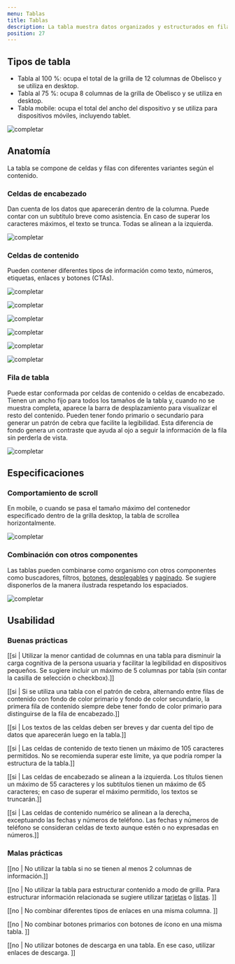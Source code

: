 ```yaml
---
menu: Tablas
title: Tablas
description: La tabla muestra datos organizados y estructurados en filas y columnas. Se utiliza para categorizar y comparar contenido relacionado. Este componente permite escanear más fácilmente información compleja. 
position: 27
---
```


## Tipos de tabla

<div class="list-informative">
  <ul class="list-informative-bullet">
    <li>Tabla al 100 %: ocupa el total de la grilla de 12 columnas de Obelisco y se utiliza en desktop.</li>
    <li>Tabla al 75 %: ocupa 8 columnas de la grilla de Obelisco y se utiliza en desktop. </li>
    <li>Tabla mobile: ocupa el total del ancho del dispositivo y se utiliza para dispositivos móviles, incluyendo tablet. </li>
  </ul>
</div>

<div className="d-flex flex-row justify-content-center pt-5">

  ![completar](/componentes/tabla/complete-table.svg)

</div>

## Anatomía

La tabla se compone de celdas y filas con diferentes variantes según el contenido. 

### Celdas de encabezado

Dan cuenta de los datos que aparecerán dentro de la columna. Puede contar con un subtítulo breve como asistencia. En caso de superar los caracteres máximos, el texto se trunca. Todas se alinean a la izquierda. 

![completar](/componentes/tabla/table-head.svg)

### Celdas de contenido

Pueden contener diferentes tipos de información como texto, números, etiquetas, enlaces y botones (CTAs). 

<div class="row">
  <div class="col-12 col-md-6 m-0">

![completar](/componentes/tabla/table-text.svg)    
  
  </div>
  <div class="col-12 col-md-6 m-0">

![completar](/componentes/tabla/table-number.svg)    
  
  </div>
</div>
<div class="row">
  <div class="col-12 col-md-6 m-0">

![completar](/componentes/tabla/table-tag.svg)    
  
  </div>
  <div class="col-12 col-md-6 m-0">

![completar](/componentes/tabla/table-link.svg)    
  
  </div>
</div>
<div class="row">
  <div class="col-12 col-md-6 m-0">

![completar](/componentes/tabla/table-button.svg)    
  
  </div>
  <div class="col-12 col-md-6 m-0">

![completar](/componentes/tabla/table-icon.svg)    
  
  </div>
</div>

### Fila de tabla

Puede estar conformada por celdas de contenido o celdas de encabezado. Tienen un ancho fijo para todos los tamaños de la tabla y, cuando no se muestra completa, aparece la barra de desplazamiento para visualizar el resto del contenido. Pueden tener fondo primario o secundario para generar un patrón de cebra que facilite la legibilidad. Esta diferencia de fondo genera un contraste que ayuda al ojo a seguir la información de la fila sin perderla de vista. 

![completar](/componentes/tabla/table-file.svg)

## Especificaciones

### Comportamiento de scroll

En mobile, o cuando se pasa el tamaño máximo del contenedor especificado dentro de la grilla desktop, la tabla de scrollea horizontalmente. 

![completar](/componentes/tabla/mobile.svg) 

### Combinación con otros componentes

Las tablas pueden combinarse como organismo con otros componentes como buscadores, filtros, <a href="/componentes/boton/" target="_blank" rel="noreferrer">botones</a>, <a href="/componentes/desplegables/desplegables_navegacion/" target="_blank" rel="noreferrer">desplegables</a> y <a href="/componentes/paginado/" target="_blank" rel="noreferrer">paginado</a>. Se sugiere disponerlos de la manera ilustrada respetando los espaciados. 

![completar](/componentes/tabla/group-table.svg) 

## Usabilidad

### Buenas prácticas

[[si | Utilizar la menor cantidad de columnas en una tabla para disminuir la carga cognitiva de la persona usuaria y facilitar la legibilidad en dispositivos pequeños. Se sugiere incluir un máximo de 5 columnas por tabla (sin contar la casilla de selección o checkbox).]]

[[si | Si se utiliza una tabla con el patrón de cebra, alternando entre filas de contenido con fondo de color primario y fondo de color secundario, la primera fila de contenido siempre debe tener fondo de color primario para distinguirse de la fila de encabezado.]]

[[si | Los textos de las celdas deben ser breves y dar cuenta del tipo de datos que aparecerán luego en la tabla.]]

[[si | Las celdas de contenido de texto tienen un máximo de 105 caracteres permitidos. No se recomienda superar este límite, ya que podría romper la estructura de la tabla.]]

[[si | Las celdas de encabezado se alinean a la izquierda. Los títulos tienen un máximo de 55 caracteres y los subtítulos tienen un máximo de 65 caracteres; en caso de superar el máximo permitido, los textos se truncarán.]]

[[si | Las celdas de contenido numérico se alinean a la derecha, exceptuando las fechas y números de teléfono. Las fechas y números de teléfono se consideran celdas de texto aunque estén o no expresadas en números.]]

### Malas prácticas

[[no | No utilizar la tabla si no se tienen al menos 2 columnas de información.]]

[[no | No utilizar la tabla para estructurar contenido a modo de grilla. Para estructurar información relacionada se sugiere utilizar <a href="/componentes/tarjetas/" rel="noreferrer">tarjetas</a> o <a href="/componentes/listas/lista-informativa/" rel="noreferrer">listas</a>. ]]

[[no | No combinar diferentes tipos de enlaces en una misma columna. ]]

[[no | No combinar botones primarios con botones de ícono en una misma tabla. ]]

[[no | No utilizar botones de descarga en una tabla. En ese caso, utilizar enlaces de descarga. ]]
